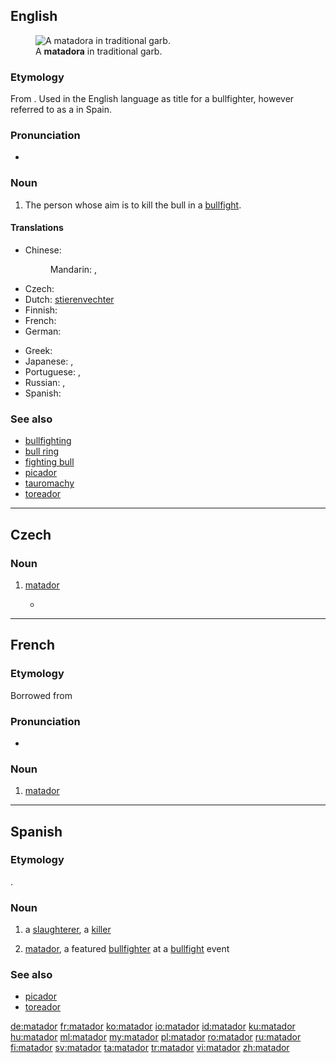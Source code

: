==English==
[[File:HildaTenorioOvacion.jpg|thumb|A '''matadora''' in traditional garb.]]

===Etymology===
From {{etyl|es|en}} {{term|matador||killer|lang=es}}. Used in the English language as title for a bullfighter, however referred to as a {{term|toreador|lang=es}} in Spain.

===Pronunciation===
* {{a|US}} {{IPA|/ˈmætədɔɹ/|lang=en}}

===Noun===
{{head|en|noun|plural|matadors|plural|matadores|feminine|matadora}}

# {{context|bullfighting|lang=en}} The person whose aim is to kill the bull in a [[bullfight]].

====Translations====
{{trans-top|bullfighter}}
* Chinese: 
*: Mandarin: {{t|cmn|鬥牛士|sc=Hani}}, {{t|cmn|斗牛士|tr=dòuniúshì|sc=Hani}}
* Czech: {{t|cs|matador|m}}
* Dutch: [[stierenvechter]]
* Finnish: {{t+|fi|matadori}}
* French: {{t+|fr|matador|m}}
* German: {{t|de|Matador|m}}
{{trans-mid}}
* Greek: {{t+|el|ταυρομάχος}}
* Japanese: {{t|ja|マタドール|tr=matadōru|sc=Jpan}}, {{t|ja|闘牛士|tr=とうぎゅうし, tōgyūshi|sc=Jpan}}
* Portuguese: {{t+|pt|toureiro|m}}, {{t|pt|toureador|m}}
* Russian: {{t+|ru|матадор|m|tr=matadór|sc=Cyrl}}, {{t+|ru|тореадор|m|sc=Cyrl|tr=toreadór}}
* Spanish: {{t|es|matador|m}}
{{trans-bottom}}

===See also===
* [[bullfighting]]
* [[bull ring]]
* [[fighting bull]]
* [[picador]]
* [[tauromachy]]
* [[toreador]]

----

==Czech==

===Noun===
{{cs-noun|g=m}}

# {{context|bullfighting|lang=cs}} [[#English|matador]] {{gloss|the person whose aim is to kill the bull in a bullfight}}
#* {{quote-book|passage=Bledý matador jde znovu s mečem a muletou zabíjet podle pravidel hry; avšak býk se zaberanil a stojí se vztyčenou hlavou, se šíjí zježenou banderillami a jakoby přehozenou pláštěm krve.|author=Karel Čapek|year=1930|title=Výlet do Španěl}}

----

==French==

===Etymology===
Borrowed from {{etyl|es|fr}}

===Pronunciation===
* {{IPA|/ma.ta.dɔʁ/|lang=fr}}

===Noun===
{{fr-noun|m}}

# {{context|bullfighting|lang=fr}} [[#English|matador]]

----

==Spanish==

===Etymology===
{{suffix|matar|dor|lang=es}}.

===Noun===
{{es-noun|m|es|f=matadora}}

# a [[slaughterer]], a [[killer]]
# {{context|bullfighting|lang=es}} [[#English|matador]], a featured [[bullfighter]] at a [[bullfight]] event

===See also===
* [[picador]]
* [[toreador]]

[[de:matador]]
[[fr:matador]]
[[ko:matador]]
[[io:matador]]
[[id:matador]]
[[ku:matador]]
[[hu:matador]]
[[ml:matador]]
[[my:matador]]
[[pl:matador]]
[[ro:matador]]
[[ru:matador]]
[[fi:matador]]
[[sv:matador]]
[[ta:matador]]
[[tr:matador]]
[[vi:matador]]
[[zh:matador]]